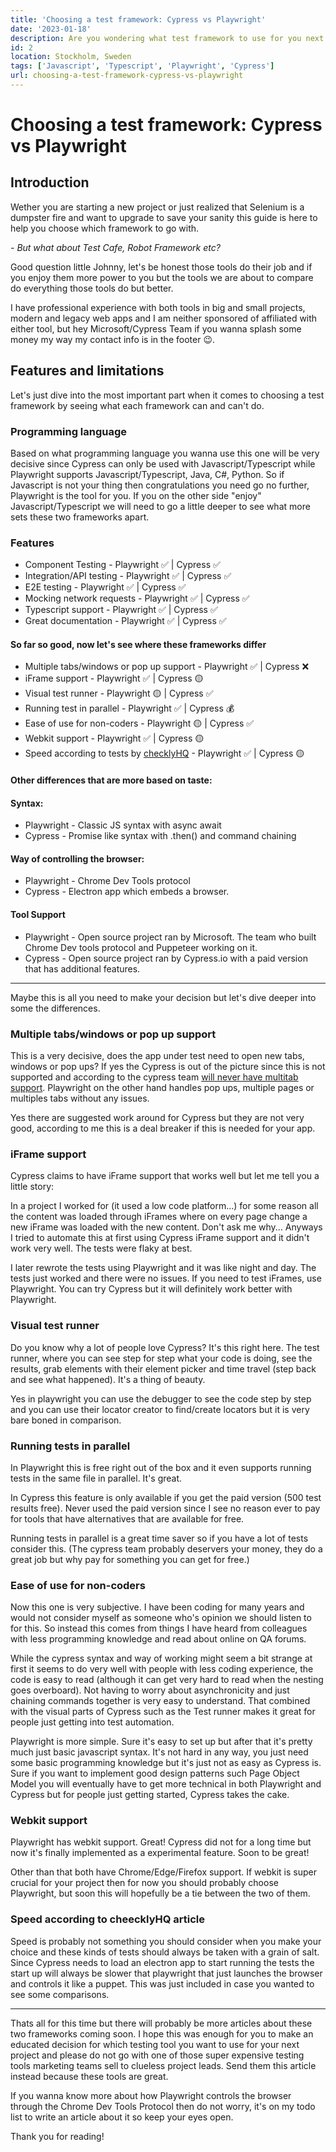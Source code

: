 ```yaml
---
title: 'Choosing a test framework: Cypress vs Playwright'
date: '2023-01-18'
description: Are you wondering what test framework to use for you next project? Well look no further because here is a comparison of the two greatest test frameworks available at the moment.
id: 2
location: Stockholm, Sweden
tags: ['Javascript', 'Typescript', 'Playwright', 'Cypress']
url: choosing-a-test-framework-cypress-vs-playwright
---
```


# Choosing a test framework: Cypress vs Playwright

## Introduction

Wether you are starting a new project or just realized that Selenium is a dumpster fire and want to upgrade to save your sanity this guide is here to help you choose which framework to go with.

_- But what about Test Cafe, Robot Framework etc?_

Good question little Johnny, let's be honest those tools do their job and if you enjoy them more power to you but the tools we are about to compare do everything those tools do but better.

I have professional experience with both tools in big and small projects, modern and legacy web apps and I am neither sponsored of affiliated with either tool, but hey Microsoft/Cypress Team if you wanna splash some money my way my contact info is in the footer 😉.

## Features and limitations

Let's just dive into the most important part when it comes to choosing a test framework by seeing what each framework can and can't do.

### Programming language

Based on what programming language you wanna use this one will be very decisive since Cypress can only be used with Javascript/Typescript while Playwright supports Javascript/Typescript, Java, C#, Python. So if Javascript is not your thing then congratulations you need go no further, Playwright is the tool for you. If you on the other side "enjoy" Javascript/Typescript we will need to go a little deeper to see what more sets these two frameworks apart.

### Features

- Component Testing - Playwright ✅ | Cypress ✅
- Integration/API testing - Playwright ✅ | Cypress ✅
- E2E testing - Playwright ✅ | Cypress ✅
- Mocking network requests - Playwright ✅ | Cypress ✅
- Typescript support - Playwright ✅ | Cypress ✅
- Great documentation - Playwright ✅ | Cypress ✅

#### So far so good, now let's see where these frameworks differ

- Multiple tabs/windows or pop up support - Playwright ✅ | Cypress ❌
- iFrame support - Playwright ✅ | Cypress 🟡
- Visual test runner - Playwright 🟡 | Cypress ✅
- Running test in parallel - Playwright ✅ | Cypress 💰
- Ease of use for non-coders - Playwright 🟡 | Cypress ✅
- Webkit support - Playwright ✅ | Cypress 🟡
- Speed according to tests by [checklyHQ](https://blog.checklyhq.com/cypress-vs-selenium-vs-playwright-vs-puppeteer-speed-comparison/) - Playwright ✅ | Cypress 🟡

#### Other differences that are more based on taste:

#### Syntax:

- Playwright - Classic JS syntax with async await
- Cypress - Promise like syntax with .then() and command chaining

#### Way of controlling the browser:

- Playwright - Chrome Dev Tools protocol
- Cypress - Electron app which embeds a browser.

#### Tool Support

- Playwright - Open source project ran by Microsoft. The team who built Chrome Dev tools protocol and Puppeteer working on it.
- Cypress - Open source project ran by Cypress.io with a paid version that has additional features.

---

Maybe this is all you need to make your decision but let's dive deeper into some the differences.

### Multiple tabs/windows or pop up support

This is a very decisive, does the app under test need to open new tabs, windows or pop ups? If yes the Cypress is out of the picture since
this is not supported and according to the cypress team [will never have multitab support](https://docs.cypress.io/guides/references/trade-offs#Multiple-tabs).
Playwright on the other hand handles pop ups, multiple pages or multiples tabs without any issues.

Yes there are suggested work around for Cypress but they are not very good, according to me this is a deal breaker if this is needed for your app.

### iFrame support

Cypress claims to have iFrame support that works well but let me tell you a little story:

In a project I worked for (it used a low code platform...) for some reason all the content was loaded through iFrames where on every page change a new iFrame
was loaded with the new content. Don't ask me why... Anyways I tried to automate this at first using Cypress iFrame support and it didn't work very well.
The tests were flaky at best.

I later rewrote the tests using Playwright and it was like night and day. The tests just worked and there were no issues.
If you need to test iFrames, use Playwright. You can try Cypress but it will definitely work better with Playwright.

### Visual test runner

Do you know why a lot of people love Cypress? It's this right here. The test runner, where you can see step for step what your code is doing,
see the results, grab elements with their element picker and time travel (step back and see what happened). It's a thing of beauty.

Yes in playwright you can use the debugger to see the code step by step and you can use their locator creator to find/create locators but it is very bare boned in comparison.

### Running tests in parallel

In Playwright this is free right out of the box and it even supports running tests in the same file in parallel. It's great.

In Cypress this feature is only available if you get the paid version (500 test results free). Never used the paid version since I see no reason ever
to pay for tools that have alternatives that are available for free.

Running tests in parallel is a great time saver so if you have a lot of tests consider this. (The cypress team probably deservers your money, they do a great job but why pay for something you can get for free.)

### Ease of use for non-coders

Now this one is very subjective. I have been coding for many years and would not consider myself as someone who's opinion we should listen to for this.
So instead this comes from things I have heard from colleagues with less programming knowledge and read about online on QA forums.

While the cypress syntax and way of working might seem a bit strange at first it seems to do very well with people with less coding experience,
the code is easy to read (although it can get very hard to read when the nesting goes overboard). Not having to worry about asynchronicity and just
chaining commands together is very easy to understand. That combined with the visual parts of Cypress such as the Test runner makes it great for people
just getting into test automation.

Playwright is more simple. Sure it's easy to set up but after that it's pretty much just basic javascript syntax. It's not hard in any way, you just need
some basic programming knowledge but it's just not as easy as Cypress is. Sure if you want to implement good design patterns such Page Object Model you will
eventually have to get more technical in both Playwright and Cypress but for people just getting started, Cypress takes the cake.

### Webkit support

Playwright has webkit support. Great!
Cypress did not for a long time but now it's finally implemented as a experimental feature. Soon to be great!

Other than that both have Chrome/Edge/Firefox support. If webkit is super crucial for your project then for now you should probably choose Playwright,
but soon this will hopefully be a tie between the two of them.

### Speed according to cheecklyHQ article

Speed is probably not something you should consider when you make your choice and these kinds of tests should always be taken with a grain of salt.
Since Cypress needs to load an electron app to start running the tests the start up will always be slower that playwright that just launches
the browser and controls it like a puppet.
This was just included in case you wanted to see some comparisons.

---

Thats all for this time but there will probably be more articles about these two frameworks coming soon. I hope this was enough for you to make
an educated decision for which testing tool you want to use for your next project and please do not go with one of those super expensive testing tools marketing teams
sell to clueless project leads. Send them this article instead because these tools are great.

If you wanna know more about how Playwright controls the browser through the Chrome Dev Tools Protocol then do not worry,
it's on my todo list to write an article about it so keep your eyes open.

Thank you for reading!

